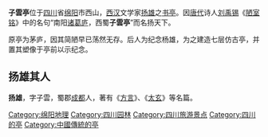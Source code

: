 {{wikisource|陋室銘}}

'''子雲亭'''位于[[四川|四川]]省[[绵阳|绵阳]]市西山，[[西汉|西汉]]文学家[[扬雄|扬雄]]之[[亭|书亭]]。因[[唐代|唐代]]诗人[[刘禹锡|刘禹锡]]《[[陋室铭|陋室铭]]》中的名句“南阳[[武侯祠_(南陽)|诸葛庐]]，西蜀'''子雲亭'''”而名扬天下。

原亭为茅庐，因其简陋早已荡然无存。后人为纪念杨雄，为之建造七层仿古亭，并置其塑像于亭前以示纪念。

== 扬雄其人 ==
{{wikisource|方言}}
{{wikisource|太玄}}
{{main|扬雄}}

'''扬雄'''，字子雲，蜀郡[[成都|成都]]人，著有《[[輶軒使者絕代語釋別國方言|方言]]》、《[[太玄|太玄]]》等名篇。

{{四川园林}}

[[Category:绵阳地理|Category:绵阳地理]]
[[Category:四川园林|Category:四川园林]]
[[Category:四川旅游景点|Category:四川旅游景点]]
[[Category:四川的亭|Category:四川的亭]]
[[Category:中國傳統的亭|Category:中國傳統的亭]]